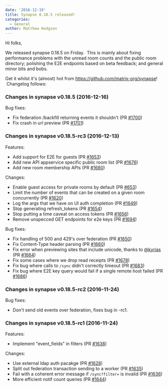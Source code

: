 ```yaml
---
date: '2016-12-19'
title: Synapse 0.18.5 released!
categories:
  - General
author: Matthew Hodgson
---
```


Hi folks,

We released synapse 0.18.5 on Friday.  This is mainly about fixing performance problems with the unread room counts and the public room directory; polishing the E2E endpoints based on beta feedback; and general minor bits and bobs.

Get it whilst it's (almost) hot from <a href="https://github.com/matrix-org/synapse">https://github.com/matrix-org/synapse</a>!  Changelog follows:
<h3>Changes in synapse v0.18.5 (2016-12-16)</h3>
Bug fixes:
<ul>
 	<li>Fix federation /backfill returning events it shouldn't (PR <a class="issue-link js-issue-link" href="https://github.com/matrix-org/synapse/pull/1700" data-url="https://github.com/matrix-org/synapse/issues/1700" data-id="195535459" data-error-text="Failed to load issue title" data-permission-text="Issue title is private">#1700</a>)</li>
 	<li>Fix crash in url preview (PR <a class="issue-link js-issue-link" href="https://github.com/matrix-org/synapse/pull/1701" data-url="https://github.com/matrix-org/synapse/issues/1701" data-id="195654621" data-error-text="Failed to load issue title" data-permission-text="Issue title is private">#1701</a>)</li>
</ul>
<h3>Changes in synapse v0.18.5-rc3 (2016-12-13)</h3>
Features:
<ul>
 	<li>Add support for E2E for guests (PR <a class="issue-link js-issue-link" href="https://github.com/matrix-org/synapse/pull/1653" data-url="https://github.com/matrix-org/synapse/issues/1653" data-id="191729740" data-error-text="Failed to load issue title" data-permission-text="Issue title is private">#1653</a>)</li>
 	<li>Add new API appservice specific public room list (PR <a class="issue-link js-issue-link" href="https://github.com/matrix-org/synapse/pull/1676" data-url="https://github.com/matrix-org/synapse/issues/1676" data-id="193810881" data-error-text="Failed to load issue title" data-permission-text="Issue title is private">#1676</a>)</li>
 	<li>Add new room membership APIs (PR <a class="issue-link js-issue-link" href="https://github.com/matrix-org/synapse/pull/1680" data-url="https://github.com/matrix-org/synapse/issues/1680" data-id="194337450" data-error-text="Failed to load issue title" data-permission-text="Issue title is private">#1680</a>)</li>
</ul>
Changes:
<ul>
 	<li>Enable guest access for private rooms by default (PR <a class="issue-link js-issue-link" href="https://github.com/matrix-org/synapse/pull/653" data-url="https://github.com/matrix-org/synapse/issues/653" data-id="141629328" data-error-text="Failed to load issue title" data-permission-text="Issue title is private">#653</a>)</li>
 	<li>Limit the number of events that can be created on a given room concurrently (PR <a class="issue-link js-issue-link" href="https://github.com/matrix-org/synapse/pull/1620" data-url="https://github.com/matrix-org/synapse/issues/1620" data-id="188559220" data-error-text="Failed to load issue title" data-permission-text="Issue title is private">#1620</a>)</li>
 	<li>Log the args that we have on UI auth completion (PR <a class="issue-link js-issue-link" title="Log the args that we have on UI auth completion" href="https://github.com/matrix-org/synapse/pull/1649" data-id="191480434" data-error-text="Failed to load issue title" data-permission-text="Issue title is private">#1649</a>)</li>
 	<li>Stop generating refresh_tokens (PR <a class="issue-link js-issue-link" href="https://github.com/matrix-org/synapse/pull/1654" data-url="https://github.com/matrix-org/synapse/issues/1654" data-id="191730725" data-error-text="Failed to load issue title" data-permission-text="Issue title is private">#1654</a>)</li>
 	<li>Stop putting a time caveat on access tokens (PR <a class="issue-link js-issue-link" href="https://github.com/matrix-org/synapse/pull/1656" data-url="https://github.com/matrix-org/synapse/issues/1656" data-id="191962876" data-error-text="Failed to load issue title" data-permission-text="Issue title is private">#1656</a>)</li>
 	<li>Remove unspecced GET endpoints for e2e keys (PR <a class="issue-link js-issue-link" href="https://github.com/matrix-org/synapse/pull/1694" data-url="https://github.com/matrix-org/synapse/issues/1694" data-id="194929277" data-error-text="Failed to load issue title" data-permission-text="Issue title is private">#1694</a>)</li>
</ul>
Bug fixes:
<ul>
 	<li>Fix handling of 500 and 429's over federation (PR <a class="issue-link js-issue-link" href="https://github.com/matrix-org/synapse/pull/1650" data-url="https://github.com/matrix-org/synapse/issues/1650" data-id="191542366" data-error-text="Failed to load issue title" data-permission-text="Issue title is private">#1650</a>)</li>
 	<li>Fix Content-Type header parsing (PR <a class="issue-link js-issue-link" href="https://github.com/matrix-org/synapse/pull/1660" data-url="https://github.com/matrix-org/synapse/issues/1660" data-id="192589052" data-error-text="Failed to load issue title" data-permission-text="Issue title is private">#1660</a>)</li>
 	<li>Fix error when previewing sites that include unicode, thanks to <a class="user-mention" href="https://github.com/kyrias">@kyrias</a> (PR <a class="issue-link js-issue-link" href="https://github.com/matrix-org/synapse/pull/1664" data-url="https://github.com/matrix-org/synapse/issues/1664" data-id="192830301" data-error-text="Failed to load issue title" data-permission-text="Issue title is private">#1664</a>)</li>
 	<li>Fix some cases where we drop read receipts (PR <a class="issue-link js-issue-link" href="https://github.com/matrix-org/synapse/pull/1678" data-url="https://github.com/matrix-org/synapse/issues/1678" data-id="194321090" data-error-text="Failed to load issue title" data-permission-text="Issue title is private">#1678</a>)</li>
 	<li>Fix bug where calls to <code>/sync</code> didn't correctly timeout (PR <a class="issue-link js-issue-link" href="https://github.com/matrix-org/synapse/pull/1683" data-url="https://github.com/matrix-org/synapse/issues/1683" data-id="194627488" data-error-text="Failed to load issue title" data-permission-text="Issue title is private">#1683</a>)</li>
 	<li>Fix bug where E2E key query would fail if a single remote host failed (PR <a class="issue-link js-issue-link" href="https://github.com/matrix-org/synapse/pull/1686" data-url="https://github.com/matrix-org/synapse/issues/1686" data-id="194665373" data-error-text="Failed to load issue title" data-permission-text="Issue title is private">#1686</a>)</li>
</ul>
<h3>Changes in synapse v0.18.5-rc2 (2016-11-24)</h3>
Bug fixes:
<ul>
 	<li>Don't send old events over federation, fixes bug in -rc1.</li>
</ul>
<h3>Changes in synapse v0.18.5-rc1 (2016-11-24)</h3>
Features:
<ul>
 	<li>Implement "event_fields" in filters (PR <a class="issue-link js-issue-link" href="https://github.com/matrix-org/synapse/pull/1638" data-url="https://github.com/matrix-org/synapse/issues/1638" data-id="190978482" data-error-text="Failed to load issue title" data-permission-text="Issue title is private">#1638</a>)</li>
</ul>
Changes:
<ul>
 	<li>Use external ldap auth pacakge (PR <a class="issue-link js-issue-link" href="https://github.com/matrix-org/synapse/pull/1628" data-url="https://github.com/matrix-org/synapse/issues/1628" data-id="189389095" data-error-text="Failed to load issue title" data-permission-text="Issue title is private">#1628</a>)</li>
 	<li>Split out federation transaction sending to a worker (PR <a class="issue-link js-issue-link" href="https://github.com/matrix-org/synapse/pull/1635" data-url="https://github.com/matrix-org/synapse/issues/1635" data-id="190696205" data-error-text="Failed to load issue title" data-permission-text="Issue title is private">#1635</a>)</li>
 	<li>Fail with a coherent error message if <code>/sync?filter=</code> is invalid (PR <a class="issue-link js-issue-link" href="https://github.com/matrix-org/synapse/pull/1636" data-url="https://github.com/matrix-org/synapse/issues/1636" data-id="190714631" data-error-text="Failed to load issue title" data-permission-text="Issue title is private">#1636</a>)</li>
 	<li>More efficient notif count queries (PR <a class="issue-link js-issue-link" href="https://github.com/matrix-org/synapse/pull/1644" data-url="https://github.com/matrix-org/synapse/issues/1644" data-id="191311986" data-error-text="Failed to load issue title" data-permission-text="Issue title is private">#1644</a>)</li>
</ul>